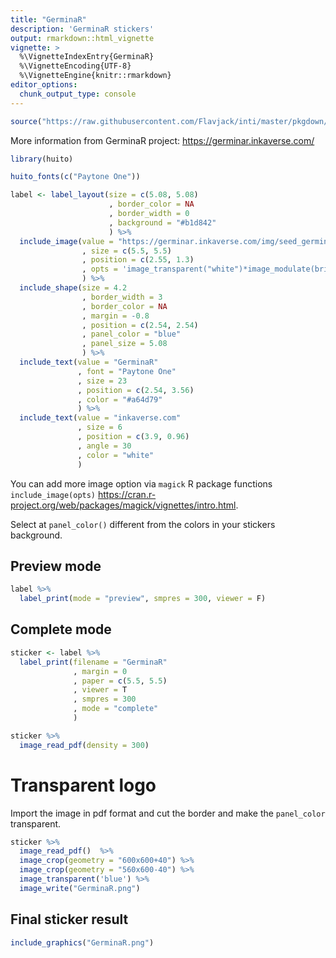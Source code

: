 ```yaml
---
title: "GerminaR"
description: 'GerminaR stickers'
output: rmarkdown::html_vignette
vignette: >
  %\VignetteIndexEntry{GerminaR}
  %\VignetteEncoding{UTF-8}
  %\VignetteEngine{knitr::rmarkdown}
editor_options: 
  chunk_output_type: console
---
```


```r
source("https://raw.githubusercontent.com/Flavjack/inti/master/pkgdown/favicon/docs.r")
```

More information from GerminaR project: <https://germinar.inkaverse.com/>

```r
library(huito)

huito_fonts(c("Paytone One"))

label <- label_layout(size = c(5.08, 5.08)
                      , border_color = NA
                      , border_width = 0
                      , background = "#b1d842"
                      ) %>% 
  include_image(value = "https://germinar.inkaverse.com/img/seed_germination.png"
                , size = c(5.5, 5.5)
                , position = c(2.55, 1.3)
                , opts = 'image_transparent("white")*image_modulate(brightness = 0)'
                ) %>%
  include_shape(size = 4.2
                , border_width = 3
                , border_color = NA
                , margin = -0.8
                , position = c(2.54, 2.54)
                , panel_color = "blue"
                , panel_size = 5.08
                ) %>%
  include_text(value = "GerminaR"
               , font = "Paytone One"
               , size = 23
               , position = c(2.54, 3.56)
               , color = "#a64d79"
               ) %>%
  include_text(value = "inkaverse.com"
               , size = 6
               , position = c(3.9, 0.96)
               , angle = 30
               , color = "white"
               )
```

You can add more image option via `magick` R package functions `include_image(opts)` <https://cran.r-project.org/web/packages/magick/vignettes/intro.html>. 

Select at `panel_color()` different from the colors in your stickers background. 

## Preview mode

```r
label %>% 
  label_print(mode = "preview", smpres = 300, viewer = F)
```

## Complete mode

```r
sticker <- label %>% 
  label_print(filename = "GerminaR"
              , margin = 0
              , paper = c(5.5, 5.5)
              , viewer = T
              , smpres = 300
              , mode = "complete"
              )
```

```r
sticker %>% 
  image_read_pdf(density = 300) 
```

# Transparent logo

Import the image in pdf format and cut the border and make the `panel_color` transparent.

```r
sticker %>% 
  image_read_pdf()  %>% 
  image_crop(geometry = "600x600+40") %>%
  image_crop(geometry = "560x600-40") %>%
  image_transparent('blue') %>% 
  image_write("GerminaR.png")
```

## Final sticker result

```r
include_graphics("GerminaR.png")
```

